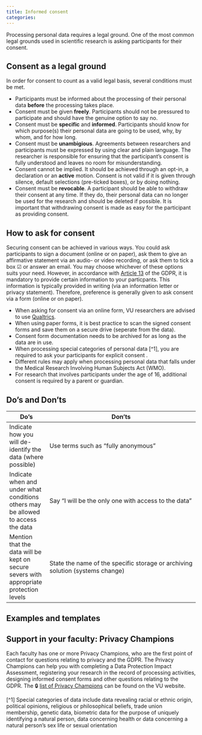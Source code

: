 ```yaml
---
title: Informed consent
categories:
---
```


Processing personal data requires a legal ground. One of the most common legal grounds used in scientific research is asking participants for their consent. 


## Consent as a legal ground

In order for consent to count as a valid legal basis, several conditions must be met. 

* Participants must be informed about the processing of their personal data **before** the processing takes place. 
* Consent must be given **freely**. Participants should not be pressured to participate and should have the genuine option to say no.
* Consent must be **specific** and **informed**. Participants should know for which purpose(s) their personal data are going to be used, why, by whom, and for how long.
* Consent must be **unambigious**. Agreements between researchers and participants must be expressed by using clear and plain language. The researcher is responsible for ensuring that the participant's consent is fully understood and leaves no room for misunderstanding.
* Consent cannot be implied. It should be achieved through an opt-in, a declaration or an **active** motion. Consent is not valid if it is given through silence, default selections (pre-ticked boxes), or by doing nothing.
* Consent must be **revocable**. A participant should be able to withdraw their consent at any time. If they do, their personal data can no longer be used for the research and should be deleted if possible. It is important that withdrawing consent is made as easy for the participant as providing consent. 


## How to ask for consent

Securing consent can be achieved in various ways. You could ask participants to sign a document (online or on paper), ask them to give an affirmative statement via an audio- or video recording, or ask them to tick a box ☑ or answer an email. You may choose whichever of these options suits your need. However, in accordance with [Article 13](https://gdpr-info.eu/art-13-gdpr/) of the GDPR, it is mandatory to provide certain information to your particpants. This information is typically provided in writing (via an information letter or privacy statement). Therefore, preference is generally given to ask consent via a form (online or on paper).


* When asking for consent via an online form, VU researchers are advised to use [Qualtrics](https://rdm.vu.nl/topics/qualtrics.html).
* When using paper forms, it is best practice to scan the signed consent forms and save them on a secure drive (seperate from the data).
* Consent form documentation needs to be archived for as long as the data are in use.
* When processing special categories of personal data [^1], you are required to ask your participants for explicit consent . 
* Different rules may apply when processing personal data that falls under the Medical Research Involving Human Subjects Act (WMO).
* For research that involves participants under the age of 16, additional consent is required by a parent or guardian.


## Do's and Don'ts

| Do's | Don'ts |
| --- | ----------- |
| Indicate how you will de-identify the data (where possible) | Use terms such as "fully anonymous" |
| Indicate when and under what conditions others may be allowed to access the data | Say "I will be the only one with access to the data" |
| Mention that the data will be kept on secure severs with appropriate protection levels | State the name of the specific storage or archiving solution (systems change) |


## Examples and templates


## Support in your faculty: Privacy Champions

Each faculty has one or more Privacy Champions, who are the first point of contact for questions relating to privacy and the GDPR. The Privacy Champions can help you with completing a Data Protection Impact Assessment, registering your research in the record of processing activities, designing informed consent forms and other questions relating to the GDPR. The 🔒 [list of Privacy Champions](https://vu.nl/en/employee/privacy-and-information-security/privacy-champions-information) can be found on the VU website.


[^1] Special categories of data include data revealing racial or ethnic origin, political opinions, religious or philosophical beliefs, trade union membership, genetic data, biometric data for the purpose of uniquely identifying a natural person, data concerning health or data concerning a natural person’s sex life or sexual orientation 
